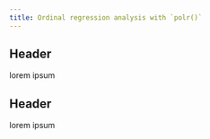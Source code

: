 ```yaml
---
title: Ordinal regression analysis with `polr()`
---
```


## Header

lorem ipsum

## Header

lorem ipsum